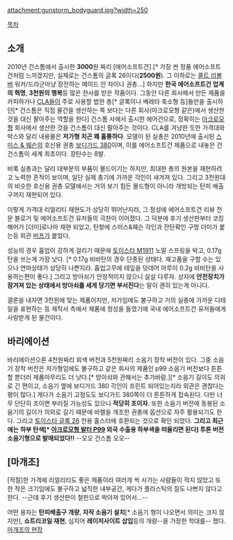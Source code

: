 attachment:gunstorm_bodyguard.jpg?width=250

[[목차]]

== 소개 ==
2010년 건스톰에서 출시한 '''3000'''원 짜리 [에어소프트건].[* 가장 싼 정품 에어소프트건처럼 느끼겠지만, 실제로는 건스톰의 글록 26이다('''2500원'''). 그 이하로는  [[콜트 리볼버]] 워커/드라군마냥 장전하는 메이드 인 차이나 권총...] 하지만 '''한국 에어소프트건 업계의 혁명''', '''3천원의 행복'''등 많은 찬사를 받은 작품이다. 그동안 다른 회사에서 만든 제품을 카피하거나 [[CLA]]들이 주로 사용할 법한 총[* 글록이나 베레타 축소형 등]들만을 출시하던[* 건스톰은 직접 물건을 생산하는 쪽 보다는 다른 회사(아크로모형 같은)에서 생산한 것을 대신 팔아주는 역할을 한다] 건스톰 사에서 출시한 에어건으로, 정확히는 [[아크로모형]] 회사에서 생산한 것을 건스톰이 대신 팔아주는 것이다. CLA를 겨냥한 듯한 가격대와 박스와 달리 내용물은 '''저가형 치곤 꽤 훌륭하다'''. 모델이 된 실총은 2010년에 출시된 [[스미스 & 웨슨]]의 호신용 권총 [http://www.smith-wesson.com/webapp/wcs/stores/servlet/Product4_750001_750051_765772_-1_757892_757752_757751_ProductDisplayErrorView_Y 보디가드 380]이며, 이를 에어소프트건 제품으로 내놓은 건 건스톰이 세계 최초이다. 장탄수는 8발. 

비록 실총과는 달리 대부분의 부품이 몰드이기는 하지만, 최대한 총의 원본을 재현하려고 노력한 흔적이 보이며, 일단 실제 총기에 가까운 각인이 새겨져 있다. 그리고 3천원대의 비슷한 호신용 권총 모델에서는 거의 보기 힘든 몰드형이 아니라 개방되는 탄피 배출구까지 재현되어 있다.

이렇게 가격대 리얼리티 재현도가 상당히 뛰어난지라, 그 정성에 에어소프트건 리뷰 전문 블로거 및 에어소프트건 유저들의 극찬이 이어졌다. 그 덕분에 후기 생산판부터 코킹 해머가 [더미]로나마 재현 되었고, 탄창에 스미스&웨슨 각인과 잔탄확인 구멍 더미가 붙는등 외관 [[버프]]가 붙었다.

성능의 경우 홉업이 강하게 걸리기 때문에 [[토이스타 M1911]] 노말 스프링을 박고, 0.17g탄을 쓰는게 가장 낫다. [* 0.17g 비비탄의 경우 단종된 상태다. 재고품을 구할 수는 있으나 연마상태가 상당히 나쁜지라. 홉업고무에 테잎을 덧데어 마루이 0.2g 비비탄을 사용하는편이 좋다.] 그리고 방아쇠가 안정적이지 않으니 살살 다루자. 상자에 '''안전장치가 잠겨져 있는 상태에서 방아쇠를 세게 당기면 부서진다'''는 말이 괜히 있는게 아니다.

결론을 내자면 3천원에 맞는 제품이지만, 저가임에도 불구하고 거의 실총에 가까운 디테일을 표현하는 등 제작사 측에서 제품에 정성을 들였기에 국내 에어소프트건 유저들에게 사랑받게 된 물건이다.
 
== 바리에이션 ==
바리에이션으론 4천원짜리 회색 버전과 5천원짜리 소음기 장착 버전이 있다. 그중 소음기 장착 버전은 저가형임에도 불구하고 같은 회사의 제품인 p99 소음기 버전보다 튼튼할 뿐더러 제품마무리도 더 낫다.[* 방아쇠와 관해서는 추가바람.][* 소음기 길이도 의외로 긴 편이고, 소음기 옆에 보디가드 380 각인이 프린트 되어있는지라 외관은 괜찮다는 평이 많다.] 게다가 소음기 고정도도 보디가드 380쪽이 더 튼튼하게 접속된다. 다만 너무 단단히 조이면 부러질 가능성도 있으니 '''적당히 조이자'''. 또한 소음기 버전에 동봉된 소음기의 길이가 의외로 길기 때문에 바렐을 개조한 권총에 옵션으로 자주 활용되기도 한다. 그리고 [[토이스타 글록 26]] 전용 홀스터에 호환되는 것으로 확인 되었다. '''그리고 최근에는''' '''하부 탄색[* [[아크로모형 발터 P99]] 외국 수출용 하부색을 떠올리면 된다] 투톤 버전 소음기형으로 발매되었다!!''' --오오 건스톰 오오--

== [마개조] ==
[적절]한 가격에 리얼리티도 좋은 제품이라 여러개 씩 사가는 사람들이 적지 않았고 또한 작은 크기임에도 불구하고 넓직한 내부공간, 게다가 플라스틱의 질도 나쁘지 않다고 한다. --근데 후기 생산판이 철핀으로 박아져 있어서...--

어떤 용자는 '''탄피배출구 개량''', '''자작 소음기 설치'''[* 소음기 형이 나오면서 의미는 크지 않지만], '''쇼트리코일 재현''', 심지어 '''레이저사이트 삽입'''등의 개량--을 가장한 학대를-- 했다.[http://blog.naver.com/jukunja/90100108461 마개조의 현장]
